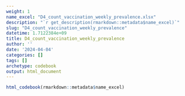 ```yaml
---
weight: 1
name_excel: "D4_count_vaccination_weekly_prevalence.xlsx"
description: "`r get_description(rmarkdown::metadata$name_excel)`"
slug: "D4_count_vaccination_weekly_prevalence"
datetime: 1.7122384e+09
title: D4_count_vaccination_weekly_prevalence
author: ''
date: '2024-04-04'
categories: []
tags: []
archetype: codebook
output: html_document
---
```


```r
html_codebook(rmarkdown::metadata$name_excel)
```
